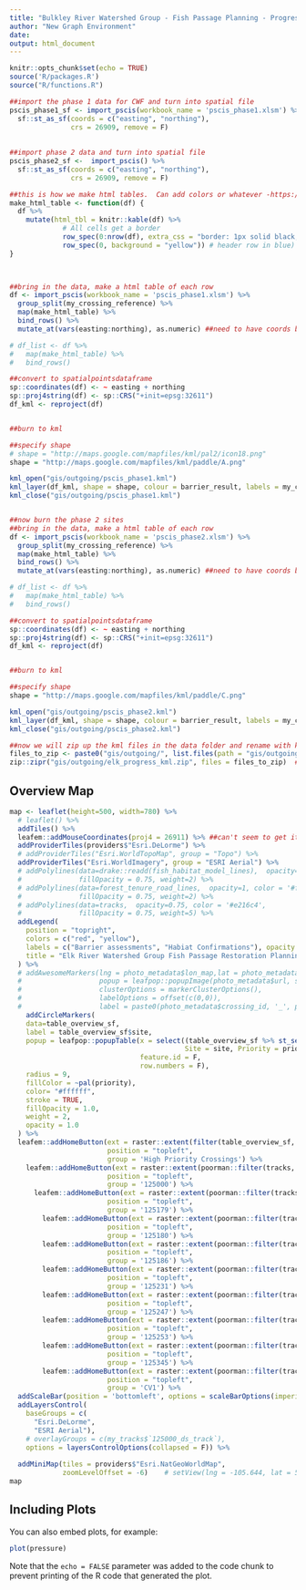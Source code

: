 ```yaml
---
title: "Bulkley River Watershed Group - Fish Passage Planning - Progress Report"
author: "New Graph Environment"
date: 
output: html_document
---
```


```r
knitr::opts_chunk$set(echo = TRUE)
source('R/packages.R')
source("R/functions.R")
```


```r
##import the phase 1 data for CWF and turn into spatial file
pscis_phase1_sf <- import_pscis(workbook_name = 'pscis_phase1.xlsm') %>% 
  sf::st_as_sf(coords = c("easting", "northing"), 
               crs = 26909, remove = F)
  
  
##import phase 2 data and turn into spatial file
pscis_phase2_sf <-  import_pscis() %>%  
  sf::st_as_sf(coords = c("easting", "northing"), 
               crs = 26909, remove = F)
```

```r

##this is how we make html tables.  Can add colors or whatever -https://stackoverflow.com/questions/50199845/converting-dataframe-in-required-html-table-format-in-r
make_html_table <- function(df) {
  df %>% 
    mutate(html_tbl = knitr::kable(df) %>% 
             # All cells get a border
             row_spec(0:nrow(df), extra_css = "border: 1px solid black;") %>% 
             row_spec(0, background = "yellow")) # header row in blue)
}


  
##bring in the data, make a html table of each row
df <- import_pscis(workbook_name = 'pscis_phase1.xlsm') %>%  
  group_split(my_crossing_reference) %>% 
  map(make_html_table) %>% 
  bind_rows() %>% 
  mutate_at(vars(easting:northing), as.numeric) ##need to have coords be numeric

# df_list <- df %>% 
#   map(make_html_table) %>% 
#   bind_rows()

##convert to spatialpointsdataframe
sp::coordinates(df) <- ~ easting + northing
sp::proj4string(df) <- sp::CRS("+init=epsg:32611")
df_kml <- reproject(df) 


##burn to kml

##specify shape
# shape = "http://maps.google.com/mapfiles/kml/pal2/icon18.png"
shape = "http://maps.google.com/mapfiles/kml/paddle/A.png"

kml_open("gis/outgoing/pscis_phase1.kml")
kml_layer(df_kml, shape = shape, colour = barrier_result, labels = my_crossing_reference, html.table = df_kml$html_tbl, z.scale = 2, LabelScale = 1, size = 2)
kml_close("gis/outgoing/pscis_phase1.kml")


##now burn the phase 2 sites
##bring in the data, make a html table of each row
df <- import_pscis(workbook_name = 'pscis_phase2.xlsm') %>%  
  group_split(my_crossing_reference) %>% 
  map(make_html_table) %>% 
  bind_rows() %>% 
  mutate_at(vars(easting:northing), as.numeric) ##need to have coords be numeric

# df_list <- df %>% 
#   map(make_html_table) %>% 
#   bind_rows()

##convert to spatialpointsdataframe
sp::coordinates(df) <- ~ easting + northing
sp::proj4string(df) <- sp::CRS("+init=epsg:32611")
df_kml <- reproject(df) 


##burn to kml

##specify shape
shape = "http://maps.google.com/mapfiles/kml/paddle/C.png"

kml_open("gis/outgoing/pscis_phase2.kml")
kml_layer(df_kml, shape = shape, colour = barrier_result, labels = my_crossing_reference, html.table = df_kml$html_tbl, z.scale = 2, LabelScale = 1, size = 2)
kml_close("gis/outgoing/pscis_phase2.kml")

##now we will zip up the kml files in the data folder and rename with kmz
files_to_zip <- paste0("gis/outgoing/", list.files(path = "gis/outgoing/", pattern = "\\.kml$"))  ##this used to includes the planning file which we don't want to do so watch out
zip::zipr("gis/outgoing/elk_progress_kml.zip", files = files_to_zip)  ##it does not work to zip to kmz!!

```


## Overview Map



```r
map <- leaflet(height=500, width=780) %>%
  # leaflet() %>% 
  addTiles() %>%
  leafem::addMouseCoordinates(proj4 = 26911) %>% ##can't seem to get it to render utms yet
  addProviderTiles(providers$"Esri.DeLorme") %>% 
  # addProviderTiles("Esri.WorldTopoMap", group = "Topo") %>%
  addProviderTiles("Esri.WorldImagery", group = "ESRI Aerial") %>% 
  # addPolylines(data=drake::readd(fish_habitat_model_lines),  opacity=1, color = '#6498d2',
  #              fillOpacity = 0.75, weight=2) %>% 
  # addPolylines(data=forest_tenure_road_lines,  opacity=1, color = '#ff7f00',
  #              fillOpacity = 0.75, weight=2) %>%
  # addPolylines(data=tracks,  opacity=0.75, color = '#e216c4',
  #              fillOpacity = 0.75, weight=5) %>%
  addLegend(
    position = "topright",
    colors = c("red", "yellow"),
    labels = c("Barrier assessments", "Habiat Confirmations"), opacity = 1,
    title = "Elk River Watershed Group Fish Passage Restoration Planning",
  ) %>% 
  # addAwesomeMarkers(lng = photo_metadata$lon_map,lat = photo_metadata$lat_map,
  #                   popup = leafpop::popupImage(photo_metadata$url, src = "remote"),
  #                   clusterOptions = markerClusterOptions(),
  #                   labelOptions = offset(c(0,0)),
  #                   label = paste0(photo_metadata$crossing_id, '_', photo_metadata$filename)) %>%
    addCircleMarkers(
    data=table_overview_sf,
    label = table_overview_sf$site,
    popup = leafpop::popupTable(x = select((table_overview_sf %>% st_set_geometry(NULL)), 
                                           Site = site, Priority = priority, Stream = stream_name, Road = road_name, Comments = comments),
                                feature.id = F,
                                row.numbers = F), 
    radius = 9,
    fillColor = ~pal(priority),
    color= "#ffffff",
    stroke = TRUE, 
    fillOpacity = 1.0,
    weight = 2,
    opacity = 1.0
  ) %>% 
  leafem::addHomeButton(ext = raster::extent(filter(table_overview_sf, priority %ilike% 'High')),
                        position = "topleft",
                        group = 'High Priority Crossings') %>%
    leafem::addHomeButton(ext = raster::extent(poorman::filter(tracks, site %like% '125000')),  ##note that poorman detaches geom somehow .  dplyr leaves the geom as the whole object.. too weird
                        position = "topleft",
                        group = '125000') %>%
      leafem::addHomeButton(ext = raster::extent(poorman::filter(tracks, site %like% '125179')),
                        position = "topleft", 
                        group = '125179') %>% 
        leafem::addHomeButton(ext = raster::extent(poorman::filter(tracks, site %like% '125180')),
                        position = "topleft",
                        group = '125180') %>%
        leafem::addHomeButton(ext = raster::extent(poorman::filter(tracks, site %like% '125186')),
                        position = "topleft",
                        group = '125186') %>%
        leafem::addHomeButton(ext = raster::extent(poorman::filter(tracks, site %like% '125231')),
                        position = "topleft",
                        group = '125231') %>%
        leafem::addHomeButton(ext = raster::extent(poorman::filter(tracks, site %like% '125247')),
                        position = "topleft",
                        group = '125247') %>%
        leafem::addHomeButton(ext = raster::extent(poorman::filter(tracks, site %like% '125253')),
                        position = "topleft",
                        group = '125253') %>%
        leafem::addHomeButton(ext = raster::extent(poorman::filter(tracks, site %like% '57687')), ##watch out here
                        position = "topleft",
                        group = '125345') %>%
        leafem::addHomeButton(ext = raster::extent(poorman::filter(tracks, site %like% 'CV1')),
                        position = "topleft",
                        group = 'CV1') %>%
  addScaleBar(position = 'bottomleft', options = scaleBarOptions(imperial = FALSE)) %>% 
  addLayersControl(
    baseGroups = c(
      "Esri.DeLorme",
      "ESRI Aerial"),
    # overlayGroups = c(my_tracks$`125000_ds_track`),
    options = layersControlOptions(collapsed = F)) %>% 
  
  addMiniMap(tiles = providers$"Esri.NatGeoWorldMap",
             zoomLevelOffset = -6)    # setView(lng = -105.644, lat = 51.618, zoom = 3) ##this becomes the latest and greatest pscis crossing utm
map

```

## Including Plots

You can also embed plots, for example:

```r
plot(pressure)
```

Note that the `echo = FALSE` parameter was added to the code chunk to prevent printing of the R code that generated the plot.
